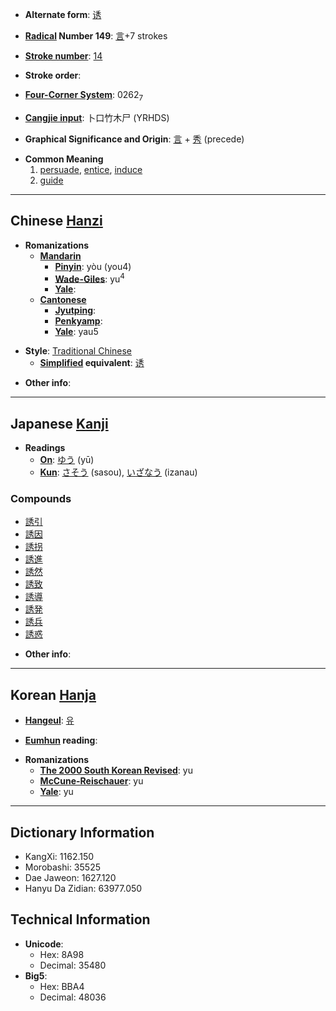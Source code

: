 * '''Alternate form''': [[诱]]

* '''[[Wiktionary:Chinese radical index| Radical]] Number 149''': [[Wiktionary:Chinese radical index 言|言]]+7 strokes

* '''[[Wiktionary:Chinese total strokes index|Stroke number]]''': [[Wiktionary:Chinese total strokes index 14|14]]

* '''Stroke order''': 

* '''[[Wiktionary:Chinese four corner index|Four-Corner System]]''': 0262<sub>7</sub>

* '''[[Wiktionary:Chinese Cangjie index|Cangjie input]]''': 卜口竹木尸 (YRHDS)

* '''Graphical Significance and Origin''': [[言]] + [[秀]] (precede)

* '''Common Meaning'''
*# [[persuade]], [[entice]], [[induce]]
*# [[guide]]


----

== Chinese [[Hanzi]] ==

* '''Romanizations'''
** '''[[Mandarin]]'''
*** '''[[Pinyin]]''': yòu (you4)
*** '''[[Wade-Giles]]''': yu<sup>4</sup>
*** '''[[Yale]]''': 
** '''[[Cantonese]]'''
*** '''[[Jyutping]]''':
*** '''[[Penkyamp]]''': 
*** '''[[Yale]]''': yau5

* '''Style''': [[Traditional Chinese]] 
** '''[[Simplified Chinese|Simplified]] equivalent''': [[诱]]

* '''Other info''': 

----

== Japanese [[Kanji]] ==

* '''Readings'''
** '''[[On]]''': [[ゆう]] (yū)
** '''[[Kun]]''': [[さそう]] (sasou), [[いざなう]] (izanau)

===Compounds===
*[[誘引]]
*[[誘因]]
*[[誘拐]]
*[[誘進]]
*[[誘然]]
*[[誘致]]
*[[誘導]]
*[[誘発]]
*[[誘兵]]
*[[誘惑]]

* '''Other info''':  

----

== Korean [[Hanja]] ==

* '''[[Hangeul]]''': [[유]]

* '''[[Eumhun]] reading''': 

* '''Romanizations'''
** '''[[The 2000 South Korean Revised Romanization|The 2000 South Korean Revised]]''': yu
** '''[[McCune-Reischauer]]''': yu
** '''[[Yale]]''': yu

----

== Dictionary Information ==

* KangXi: 1162.150
* Morobashi: 35525
* Dae Jaweon: 1627.120
* Hanyu Da Zidian: 63977.050

== Technical Information ==

* '''Unicode''':
** Hex: 8A98
** Decimal: 35480
* '''Big5''':
** Hex: BBA4
** Decimal: 48036